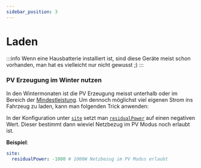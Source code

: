 ```yaml
---
sidebar_position: 3
---
```



# Laden

:::info
Wenn eine Hausbatterie installiert ist, sind diese Geräte meist schon vorhanden, man hat es vielleicht nur nicht gewusst ;)
:::

### PV Erzeugung im Winter nutzen

In den Wintermonaten ist die PV Erzeugung meisst unterhalb oder im Bereich der [Mindestleistung](faq#ich-habe-pv-überschuß-aber-das-auto-lädt-nicht). Um dennoch möglichst viel eigenen Strom ins Fahrzeug zu laden, kann man folgenden Trick anwenden:

In der Konfiguration unter [`site`](/docs/reference/configuration/site) setzt man [`residualPower`](/docs/reference/configuration/site#residualpower) auf einen negativen Wert. Dieser bestimmt dann wieviel Netzbezug im PV Modus noch erlaubt ist.

**Beispiel**:

```yaml
site:
  residualPower: -1000 # 1000W Netzbezug im PV Modus erlaubt
```
